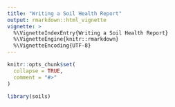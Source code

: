```yaml
---
title: "Writing a Soil Health Report"
output: rmarkdown::html_vignette
vignette: >
  %\VignetteIndexEntry{Writing a Soil Health Report}
  %\VignetteEngine{knitr::rmarkdown}
  %\VignetteEncoding{UTF-8}
---
```


```r
knitr::opts_chunk$set(
  collapse = TRUE,
  comment = "#>"
)
```

```r
library(soils)
```
